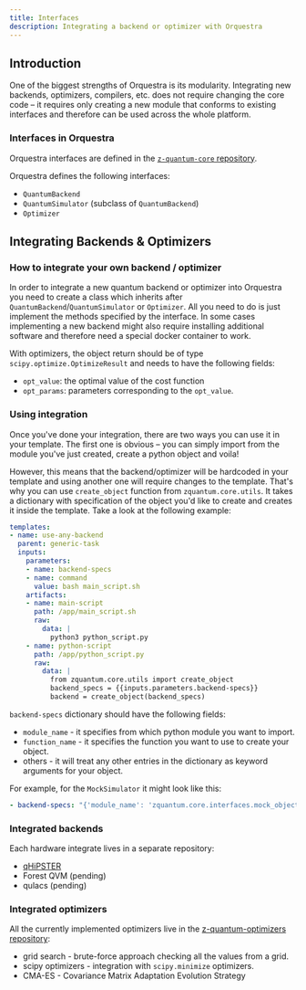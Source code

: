 ```yaml
---
title: Interfaces
description: Integrating a backend or optimizer with Orquestra
---
```


## Introduction

One of the biggest strengths of Orquestra is its modularity. Integrating new backends, optimizers, compilers, etc. does not require changing the core code – it requires only creating a new module that conforms to existing interfaces and therefore can be used across the whole platform.

### Interfaces in Orquestra

Orquestra interfaces are defined in the [`z-quantum-core` repository](https://github.com/zapatacomputing/z-quantum-core/tree/master/src/python/zquantum/core/interfaces).

Orquestra defines the following interfaces:
- `QuantumBackend`
- `QuantumSimulator` (subclass of `QuantumBackend`)
- `Optimizer`

## Integrating Backends & Optimizers

### How to integrate your own backend / optimizer
In order to integrate a new quantum backend or optimizer into Orquestra you need to create a class which inherits after `QuantumBackend`/`QuantumSimulator` or `Optimizer`.
All you need to do is just implement the methods specified by the interface. In some cases implementing a new backend might also require installing additional software and therefore need a special docker container to work.

With optimizers, the object return should be of type `scipy.optimize.OptimizeResult` and needs to have the following fields:
- `opt_value`: the optimal value of the cost function
- `opt_params`: parameters corresponding to the `opt_value`.

### Using integration

Once you've done your integration, there are two ways you can use it in your template.
The first one is obvious – you can simply import from the module you've just created, create a python object and voila!

However, this means that the backend/optimizer will be hardcoded in your template and using another one will require changes to the template.
That's why you can use `create_object` function from `zquantum.core.utils`. It takes a dictionary with specification of the object you'd like to create and creates it inside the template. Take a look at the following example:

```yaml
templates:
- name: use-any-backend
  parent: generic-task
  inputs:
    parameters:
    - name: backend-specs
    - name: command
      value: bash main_script.sh
    artifacts:
    - name: main-script
      path: /app/main_script.sh
      raw:
        data: |
          python3 python_script.py
    - name: python-script
      path: /app/python_script.py
      raw:
        data: |
          from zquantum.core.utils import create_object
          backend_specs = {{inputs.parameters.backend-specs}}
          backend = create_object(backend_specs)
```

`backend-specs` dictionary should have the following fields:
- `module_name` - it specifies from which python module you want to import.
- `function_name` - it specifies the function you want to use to create your object.
- others - it will treat any other entries in the dictionary as keyword arguments for your object.

For example, for the `MockSimulator` it might look like this:

```yaml
- backend-specs: "{'module_name': 'zquantum.core.interfaces.mock_objects', 'function_name': 'MockQuantumSimulator', 'n_samples': 1000}"
```

### Integrated backends

Each hardware integrate lives in a separate repository:

- [qHiPSTER](https://github.com/zapatacomputing/qe-qhipster)
- Forest QVM (pending)
- qulacs (pending)


### Integrated optimizers

All the currently implemented optimizers live in the [z-quantum-optimizers repository](https://github.com/zapatacomputing/z-quantum-optimizers):

- grid search - brute-force approach checking all the values from a grid.
- scipy optimizers - integration with `scipy.minimize` optimizers.
- CMA-ES - Covariance Matrix Adaptation Evolution Strategy
